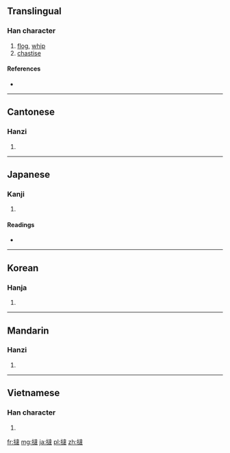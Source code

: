 {{also|挞}}
==Translingual==

===Han character===
{{Han char|rn=64|rad=手|as=13|sn=16|four=5403<sub>4</sub>|canj=手卜土手 (QYGQ)}}

# [[flog]], [[whip]]
# [[chastise]]

====References====
* {{Han ref|kx=0457.170|dkj=12774|dj=0806.020|hdz=31953.040|uh=64BB|ud=25787|bh=BED8|bd=48856}}

----

==Cantonese==

===Hanzi===
{{yue-hanzi|jyut=|y=taat3|sim=挞}}

# {{defn|lang=yue|sort=手13}}

----

==Japanese==

===Kanji===
{{ja-kanji|grade=|rs=手13}}

# {{defn|lang=ja|sort=手13}}

====Readings====
* {{ja-readings|on=[[たち]] (tachi), [[たつ]] (tatsu)|kun=[[むちうつ]] (muchiutsu), [[はやい]] (hayai)}}

----

==Korean==

===Hanja===
{{ko-hanja|hangeul=달|eumhun=|rv=dal|mr=tal|y=tal}}

# {{defn|lang=ko|sort=手13}}

----

==Mandarin==

===Hanzi===
{{cmn-hanzi|sim=挞|pin=[[tà]] ([[ta4]])|wg=t'a<sup>4</sup>}}

# {{defn|lang=cmn|sort=手13}}

----

==Vietnamese==

===Han character===
{{vi-hantu|[[thát]], [[dặt]], [[đặt]]|rs=手13}}

# {{defn|lang=vi|sort=手13}}

[[fr:撻]]
[[mg:撻]]
[[ja:撻]]
[[pl:撻]]
[[zh:撻]]